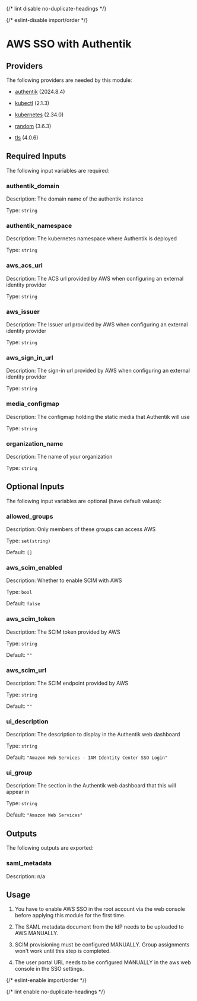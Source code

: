 
{/* lint disable no-duplicate-headings */}

{/* eslint-disable import/order */}
<ModuleHeader name="authentik_aws_sso" sourceHref="https://github.com/Panfactum/stack/tree/__PANFACTUM_VERSION_MAIN__/packages/infrastructure/authentik_aws_sso" status="stable" type="direct"/>

# AWS SSO with Authentik

## Providers

The following providers are needed by this module:

- [authentik](https://registry.terraform.io/providers/goauthentik/authentik/2024.8.4/docs) (2024.8.4)

- [kubectl](https://registry.terraform.io/providers/alekc/kubectl/2.1.3/docs) (2.1.3)

- [kubernetes](https://registry.terraform.io/providers/hashicorp/kubernetes/2.34.0/docs) (2.34.0)

- [random](https://registry.terraform.io/providers/hashicorp/random/3.6.3/docs) (3.6.3)

- [tls](https://registry.terraform.io/providers/hashicorp/tls/4.0.6/docs) (4.0.6)

## Required Inputs

The following input variables are required:

### authentik\_domain

Description: The domain name of the authentik instance

Type: `string`

### authentik\_namespace

Description: The kubernetes namespace where Authentik is deployed

Type: `string`

### aws\_acs\_url

Description: The ACS url provided by AWS when configuring an external identity provider

Type: `string`

### aws\_issuer

Description: The Issuer url provided by AWS when configuring an external identity provider

Type: `string`

### aws\_sign\_in\_url

Description: The sign-in url provided by AWS when configuring an external identity provider

Type: `string`

### media\_configmap

Description: The configmap holding the static media that Authentik will use

Type: `string`

### organization\_name

Description: The name of your organization

Type: `string`

## Optional Inputs

The following input variables are optional (have default values):

### allowed\_groups

Description: Only members of these groups can access AWS

Type: `set(string)`

Default: `[]`

### aws\_scim\_enabled

Description: Whether to enable SCIM with AWS

Type: `bool`

Default: `false`

### aws\_scim\_token

Description: The SCIM token provided by AWS

Type: `string`

Default: `""`

### aws\_scim\_url

Description: The SCIM endpoint provided by AWS

Type: `string`

Default: `""`

### ui\_description

Description: The description to display in the Authentik web dashboard

Type: `string`

Default: `"Amazon Web Services - IAM Identity Center SSO Login"`

### ui\_group

Description: The section in the Authentik web dashboard that this will appear in

Type: `string`

Default: `"Amazon Web Services"`

## Outputs

The following outputs are exported:

### saml\_metadata

Description: n/a

## Usage

1. You have to enable AWS SSO in the root account via the web console
   before applying this module for the first time.

1. The SAML metadata document from the IdP needs to be uploaded to AWS MANUALLY.

1. SCIM provisioning must be configured MANUALLY. Group assignments won't work until this step is completed.

1. The user portal URL needs to be configured MANUALLY in the aws web console in the SSO settings.

{/* eslint-enable import/order */}

{/* lint enable no-duplicate-headings */}
